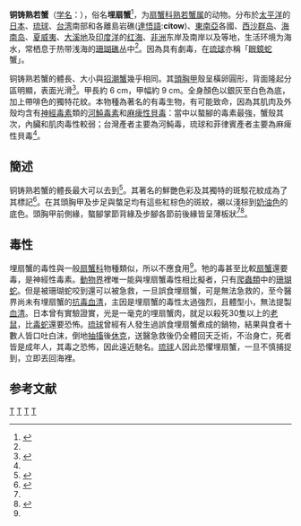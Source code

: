{{Speciesbox
| taxon = Zosimus aeneus
| image = Atauro crab.jpg
| image_caption = 在[[東帝汶|東帝汶]][[阿陶羅島|阿陶羅島]]的铜铸熟若蟹
| binomial_authority = ([[卡尔·林奈|Linnaeus]], [[10th_edition_of_Systema_Naturae|1758]])<ref name='id11720'>{{cite web| url =http://www.bioinfo.cn/db05/BjdwSpecies.php?action=view&id=11720| title =铜铸熟若蟹| work =《中国动物物种编目数据库》| publisher =中国科学院微生物研究所| author =中国科学院动物研究所| accessdate =2009-04-28| deadurl =yes| archiveurl =https://web.archive.org/web/20160305024740/http://www.bioinfo.cn/db05/BjdwSpecies.php?action=view&id=11720| archivedate =2016-03-05}}</ref>
| synonyms = 
*''Cancer aeneus'' <small>Linnaeus, 1758</small>
*''Cancer amphitrite'' <small>Herbst, 1801</small>
*''Cancer floridus'' <small>Herbst, 1783</small>
*''Zozimus aeneus'' <small>(Linnaeus, 1758)</small>
*{{nowrap|''Zozymus aeneus'' <small>(Linnaeus, 1758)</small>}}
| synonyms_ref =  <ref name=WoRMS_209076>{{cite WoRMS |author=Peter Davie |year=2010 |title=''Zosimus aeneus'' |id=209076 |accessdate=2011-03-02 |language=en }}</ref>
}}
'''铜铸熟若蟹'''（[[学名|学名]]：{{lang|la|''Zosimus aeneus''}}），俗名'''埋扇蟹'''<ref>{{cite web |url=http://meda.ntou.edu.tw/toxin/?t=1&i=mtb-f-c-003 |title=有毒海洋生物 - 銅鑄熟若蟹 |publisher=[[國立台灣海洋大學|國立台灣海洋大學]][[海洋教育數位典藏|海洋教育數位典藏]] |language=zh-hant |accessdate=2014-03-18 |archive-date=2014-03-18 |archive-url=https://web.archive.org/web/20140318092742/http://meda.ntou.edu.tw/toxin/?t=1&i=mtb-f-c-003 |dead-url=no }}</ref>，为[[扇蟹科|扇蟹科]][[熟若蟹属|熟若蟹属]]的动物。分布於[[太平洋|太平洋]]的[[日本|日本]]、[[琉球|琉球]]、[[台湾|台湾]]南部和各離島岩礁([[達悟語|達悟語]]:'''citow''')、[[東南亞|東南亞]]各國、[[西沙群岛|西沙群岛]]、[[海南岛|海南岛]]、[[夏威夷|夏威夷]]、[[大溪地|大溪地]]及[[印度洋|印度洋]]的[[红海|红海]]、[[非洲|非洲]]东岸及南岸以及等地，生活环境为海水，常栖息于热带浅海的[[珊瑚礁|珊瑚礁]]丛中<ref name='id11720' />。因為具有劇毒，在[[琉球|琉球]]亦稱「[[眼鏡蛇|眼鏡蛇]]蟹」。

铜铸熟若蟹的體長、大小與[[招潮蟹|招潮蟹]]幾乎相同。其[[頭胸甲|頭胸甲]]殼呈橫卵圓形，背面隆起分區明顯，表面光滑<ref name=kingstone>{{cite book |author1=黃登福 |author2=邵廣昭 |year=1998 |url=http://www.kingstone.com.tw/book/book_page.asp?kmcode=2013880021278 |title=台灣地區有毒魚貝介類圖鑑 |edition=第2版 |publisher=正中書局 |location=台北 |language=zh-hant |isbn=9789570911848 |access-date=2014-04-26 |archive-date=2014-04-27 |archive-url=https://web.archive.org/web/20140427010404/http://www.kingstone.com.tw/book/book_page.asp?kmcode=2013880021278 |dead-url=no }}</ref>。甲長約 6 cm，甲幅約 9 cm。全身顏色以銀灰至白色為底，加上帶啡色的獨特花紋。本物種為著名的有毒生物，有可能致命，因為其肌肉及外殼均含有[[神經毒素|神經毒素]]類的[[河魨毒素|河魨毒素]]和[[麻痺性貝毒|麻痺性貝毒]]：當中以螯腳的毒素最強，蟹殼其次，內臟和肌肉毒性較弱；台灣產者主要為河魨毒，琉球和菲律賓產者主要為麻痺性貝毒<ref name=kingstone />。

==簡述==
铜铸熟若蟹的體長最大可以去到{{convert|60|x|90|mm}}<ref name="Serène">{{cite book |author=Raoul Serène & Alain Crosnier |year=1984 |title=Crustacés Décapodes Brachyoures de l'Océan Indien Occidental et de la Mer Rouge. Xanthoidea: Xanthidae et Trapeziidae |language=fr |trans_title=Crabs (Crustacea: Decapoda: Brachyura) of the Western Indian Ocean and Red Sea. Xanthoidea: Xanthidae and Trapeziidae |series=Volume 24 of Faune Tropicale |publisher=[[ORSTOM|ORSTOM]] |isbn=978-2-7099-0701-9 |chapter=Sous-famille des Zosiminae Alcock, 1898 |pages=137–172 |url=http://books.google.co.uk/books?id=d7MK0yeEl6cC&pg=PA165 |access-date=2014-04-26 |archive-date=2014-04-26 |archive-url=https://web.archive.org/web/20140426234555/http://books.google.co.uk/books?id=d7MK0yeEl6cC&pg=PA165 |dead-url=no }}</ref>。其著名的鮮艷色彩及其獨特的斑駁花紋成為了其標記<ref name="Ng">{{cite journal |journal=[[Raffles_Bulletin_of_Zoology|Raffles Bulletin of Zoology]] |year=2008 |volume=17 |pages=1–286 |title=Systema Brachyurorum: Part I. An annotated checklist of extant Brachyuran crabs of the world |author=Peter K. L. Ng, Danièle Guinot & Peter J. F. Davie |url=http://rmbr.nus.edu.sg/rbz/biblio/s17/s17rbz.pdf |format=[[PDF|PDF]] |access-date=2014-04-26 |archive-date=2011-06-06 |archive-url=https://web.archive.org/web/20110606061453/http://rmbr.nus.edu.sg/rbz/biblio/s17/s17rbz.pdf |dead-url=no }}</ref>。在其頭胸甲及步足與螫足均有這些紅棕色的斑紋，襯以淺棕到[[奶油色|奶油色]]的底色。頭胸甲前側緣，螯腳掌節背緣及步腳各節前後緣皆呈薄板狀<ref name=kingstone /><ref name="Allen">{{cite book |title=Marine Life of the Pacific and Indian Oceans |series=Periplus Nature Guides |author=Gerald Allen |publisher=[[Tuttle_Publishing|Tuttle Publishing]] |year=2000 |isbn=978-962-593-948-3 |chapter=Crustaceans. One of the reef's most dominant groups |pages=31–40 |url=http://books.google.co.uk/books?id=7eg2mgVcMCcC&pg=PA40 |access-date=2014-04-26 |archive-date=2014-04-26 |archive-url=https://web.archive.org/web/20140426234547/http://books.google.co.uk/books?id=7eg2mgVcMCcC&pg=PA40 |dead-url=no }}</ref>。

==毒性==
埋扇蟹的毒性與一般[[扇蟹科|扇蟹科]]物種類似，所以不應食用<ref name=kingstone />。牠的毒甚至比較[[扇蟹|扇蟹]]還要毒，是神經性毒素。[[動物界|動物界]]裡唯一能與埋扇蟹毒性相比擬者，只有[[爬蟲類|爬蟲類]]中的[[珊瑚蛇|珊瑚蛇]]。但是被珊瑚蛇咬到還可以被急救，一旦誤食埋扇蟹，可是無法急救的，至今醫界尚未有埋扇蟹的[[抗毒血清|抗毒血清]]，主因是埋扇蟹的毒性太過強烈，且體型小，無法提製[[血清|血清]]。日本曾有實驗證實，光是一毫克的埋扇蟹肉，就足以殺死30隻以上的[[老鼠|老鼠]]，比[[毒蛇|毒蛇]]還要恐怖。[[琉球|琉球]]曾經有人發生過誤食埋扇蟹煮成的鍋物，結果與食者十數人皆口吐白沫，倒地[[抽搐|抽搐]]後[[休克|休克]]，送醫急救後仍全體回天乏術，不治身亡，死者皆是成年人，其毒之恐怖，因此遠近馳名。[[琉球|琉球]]人因此恐懼埋扇蟹，一旦不慎捕捉到，立即丟回海裡。

== 参考文献 ==
{{reflist|30em}}

{{Taxonbar}}
[[Category:熟若蟹属|T]]
[[Category:印度洋甲殼類|T]]
[[Category:1758年描述的甲殼動物|T]]
[[Category:有毒甲壳动物|T]]